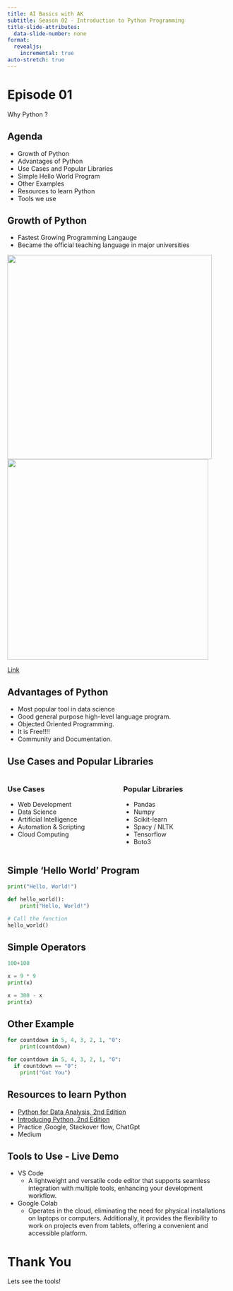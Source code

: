 ```yaml
---
title: AI Basics with AK 
subtitle: Season 02 - Introduction to Python Programming
title-slide-attributes:
  data-slide-number: none
format: 
  revealjs:
    incremental: true
auto-stretch: true
---
```


# Episode 01

Why Python ?

## Agenda

-   Growth of Python
-   Advantages of Python
-   Use Cases and Popular Libraries
-   Simple Hello World Program
-   Other Examples
-   Resources to learn Python
-   Tools we use

## Growth of Python

-   Fastest Growing Programming Langauge
-   Became the official teaching language in major universities

![](growth_of_python.png){width="463"}![](growth_of_python_projection.png){width="455"}

[Link](https://stackoverflow.blog/2017/09/06/incredible-growth-python/)

## Advantages of Python

-   Most popular tool in data science
-   Good general purpose high-level language program.
-   Objected Oriented Programming.
-   It is Free!!!!
-   Community and Documentation.

## Use Cases and Popular Libraries

::: columns
::: {.column width="50%"}

###  Use Cases
- Web Development
-   Data Science
-   Artificial Intelligence
-   Automation & Scripting
-   Cloud Computing

:::

::: {.column width="50%"}
###  Popular Libraries
-   Pandas
-   Numpy
-   Scikit-learn
-   Spacy / NLTK
-   Tensorflow
-   Boto3
:::
:::

## Simple 'Hello World' Program

```python
print("Hello, World!")
```


```python
def hello_world():
    print("Hello, World!")

# Call the function
hello_world()

```

## Simple Operators

```python
100+100
```


```python
x = 9 * 9
print(x)
```


```python
x = 300 - x
print(x)
```

## Other Example

```python
for countdown in 5, 4, 3, 2, 1, "0":
    print(countdown)
```


```python
for countdown in 5, 4, 3, 2, 1, "0":
  if countdown == "0":
    print("Got You")
```

## Resources to learn Python

-   [Python for Data Analysis, 2nd Edition](https://learning.oreilly.com/library/view/python-for-data/9781491957653/)
-   [Introducing Python, 2nd Edition](https://learning.oreilly.com/library/view/introducing-python-2nd/9781492051374/)
-   Practice ,Google, Stackover flow, ChatGpt
-   Medium

## Tools to Use - Live Demo

-   VS Code
    -   A lightweight and versatile code editor that supports seamless integration with multiple tools, enhancing your development workflow.
-   Google Colab
    -   Operates in the cloud, eliminating the need for physical installations on laptops or computers. Additionally, it provides the flexibility to work on projects even from tablets, offering a convenient and accessible platform.

# Thank You

Lets see the tools!
